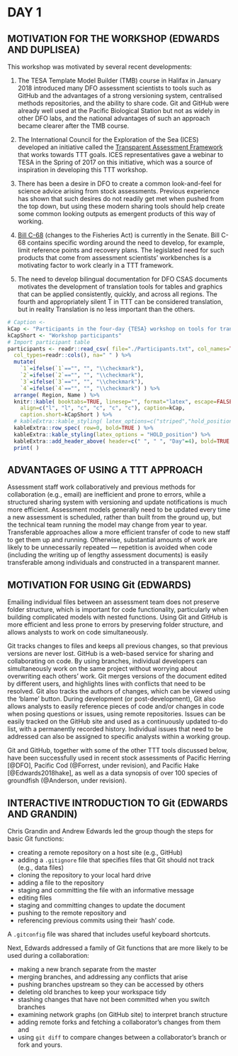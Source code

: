 # DAY 1

## MOTIVATION FOR THE WORKSHOP (EDWARDS AND DUPLISEA)

This workshop was motivated by several recent developments:

(1) The TESA Template Model Builder (TMB) course in Halifax in January 2018
introduced many DFO assessment scientists to tools such as GitHub and the
advantages of a strong versioning system, centralised methods repositories, and
the ability to share code. Git and GitHub were already well used at the Pacific
Biological Station but not as widely in other DFO labs, and the national
advantages of such an approach became clearer after the TMB course.

(2) The International Council for the Exploration of the Sea (ICES)
developed an initiative called the [Transparent Assessment
Framework](https://github.com/ices-taf) that works towards TTT goals.
ICES representatives gave a webinar to TESA in the Spring of 2017 on this
initiative, which was a source of inspiration in developing this TTT workshop.

(3) There has been a desire in DFO to create a common look-and-feel for
science advice arising from stock assessments. Previous experience has shown 
that such desires do not readily get met
when pushed from the top down, but using these modern sharing tools
should help create some common looking outputs as emergent products of this way
of working.

(4) [Bill C-68](http://www.parl.ca/DocumentViewer/en/42-1/bill/C-68/third-reading)
(changes to the Fisheries Act) is
currently in the Senate. Bill C-68 contains specific wording around the need to
develop, for example, limit reference points and recovery plans. The legislated need for
such products that come from assessment scientists' workbenches is a motivating
factor to work clearly in a TTT framework.

(5) The need to develop bilingual documentation for DFO CSAS documents
motivates the
development of translation tools for tables and graphics that can be applied
consistently, quickly, and across all regions. The fourth and
appropriately silent T in TTT can be considered translation, but in reality
Translation is no less important than the others.

<!-- Load participants table -->
```r
# Caption <- 
kCap <- "Participants in the four-day {TESA} workshop on tools for transparent, traceable, and transferable assessments."
kCapShort <- "Workshop participants"
# Import participant table
participants <- readr::read_csv( file="./Participants.txt", col_names=TRUE,
  col_types=readr::cols(), na=" " ) %>%
  mutate( 
    `1`=ifelse(`1`=="", "", "\\checkmark"),
    `2`=ifelse(`2`=="", "", "\\checkmark"),
    `3`=ifelse(`3`=="", "", "\\checkmark"),
    `4`=ifelse(`4`=="", "", "\\checkmark") ) %>%
  arrange( Region, Name ) %>%
  knitr::kable( booktabs=TRUE, linesep="", format="latex", escape=FALSE,
    align=c("l", "l", "c", "c", "c", "c"), caption=kCap, 
    caption.short=kCapShort ) %>%
  # kableExtra::kable_styling( latex_options=c("striped","hold_position") ) %>%
  kableExtra::row_spec( row=0, bold=TRUE ) %>%
  kableExtra::kable_styling(latex_options = "HOLD_position") %>% 
  kableExtra::add_header_above( header=c(" ", " ", "Day"=4), bold=TRUE ) %>%
  print( )
```

\clearpage

## ADVANTAGES OF USING A TTT APPROACH

Assessment staff work collaboratively and previous methods for collaboration
(e.g., email) are inefficient and prone to errors, while a structured sharing
system with versioning and update notifications is much more efficient.
Assessment models generally need to be updated every time a new assessment is
scheduled, rather than built from the ground up, but the technical team
running the model may change from year to year. Transferable approaches allow a 
more efficient transfer of code to new staff to get them up and running. Otherwise,
substantial amounts of work are likely to be unnecessarily repeated --- repetition
is avoided when
code (including the writing up of lengthy assessment documents) 
is easily transferable among individuals and constructed in a
transparent manner.

## MOTIVATION FOR USING Git (EDWARDS)

Emailing individual files between an assessment team does not preserve folder structure, which is important
for code functionality, particularly when building complicated models with
nested functions. Using Git and GitHub is more efficient and less prone to errors by
preserving folder structure, and allows analysts to work on code simultaneously.

Git tracks changes to files and keeps all previous changes, so that
previous versions are never lost. GitHub is a web-based service for sharing and
collaborating on code. By using branches, individual developers can
simultaneously work on the same project without worrying about overwriting each
others' work. Git merges versions of the document edited by different users, and
highlights lines with conflicts that need to be resolved. Git also tracks the
authors of changes, which can be viewed using the 'blame' button. During
development (or post-development), Git also allows analysts to easily reference
pieces of code and/or changes in code when posing questions or issues,
using remote repositories. Issues can be easily tracked on the GitHub site and
used as a continuously updated to-do list, with a permanently recorded history.
Individual issues that need to be addressed can also be assigned to specific
analysts within a working group.

Git and GitHub, together with some of the other TTT tools discussed below, have
been successfully used in recent stock assessments of 
Pacific Herring [@DFO],
Pacific Cod (@Forrest, under revision), and
Pacific Hake [@Edwards2018hake],
as well as a data synopsis of over 100 species of groundfish (@Anderson, under revision).

## INTERACTIVE INTRODUCTION TO Git (EDWARDS AND GRANDIN)

Chris Grandin and Andrew Edwards led the group though the steps for basic Git 
functions:

- creating a remote repository on a host site (e.g., GitHub)
- adding a `.gitignore` file that specifies files that Git should not track (e.g., data files)
- cloning the repository to your local hard drive
- adding a file to the repository
- staging and committing the file with an informative message
- editing files
- staging and committing changes to update the document
- pushing to the remote repository and
- referencing previous commits using their 'hash' code.

A `.gitconfig` file was shared that includes useful keyboard shortcuts.

Next, Edwards addressed a family of Git functions that are more likely to be used
during a collaboration:

- making a new branch separate from the master
- merging branches, and addressing any conflicts that arise
- pushing branches upstream so they can be accessed by others
- deleting old branches to keep your workspace tidy
- stashing changes that have not been committed when you switch branches
- examining network graphs (on GitHub site) to interpret branch structure
- adding remote forks and fetching a collaborator's changes from them and
- using `git diff` to compare changes between a collaborator's branch or fork and 
yours.

